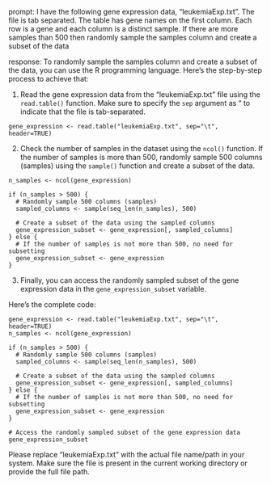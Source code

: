 prompt:
I have the following gene expression data, "leukemiaExp.txt". The file is tab separated. The table has gene names on the first column. Each row is a gene and each column is a distinct sample.  If there are more samples than 500 then randomly sample the samples column and create a subset of the data

response:
To randomly sample the samples column and create a subset of the data, you can use the R programming language. Here's the step-by-step process to achieve that:

1. Read the gene expression data from the "leukemiaExp.txt" file using the `read.table()` function. Make sure to specify the `sep` argument as "\t" to indicate that the file is tab-separated.

```
gene_expression <- read.table("leukemiaExp.txt", sep="\t", header=TRUE)
```

2. Check the number of samples in the dataset using the `ncol()` function. If the number of samples is more than 500, randomly sample 500 columns (samples) using the `sample()` function and create a subset of the data.

```
n_samples <- ncol(gene_expression)

if (n_samples > 500) {
  # Randomly sample 500 columns (samples)
  sampled_columns <- sample(seq_len(n_samples), 500)
  
  # Create a subset of the data using the sampled columns
  gene_expression_subset <- gene_expression[, sampled_columns]
} else {
  # If the number of samples is not more than 500, no need for subsetting
  gene_expression_subset <- gene_expression
}
```

3. Finally, you can access the randomly sampled subset of the gene expression data in the `gene_expression_subset` variable.

Here's the complete code:

```
gene_expression <- read.table("leukemiaExp.txt", sep="\t", header=TRUE)
n_samples <- ncol(gene_expression)

if (n_samples > 500) {
  # Randomly sample 500 columns (samples)
  sampled_columns <- sample(seq_len(n_samples), 500)
  
  # Create a subset of the data using the sampled columns
  gene_expression_subset <- gene_expression[, sampled_columns]
} else {
  # If the number of samples is not more than 500, no need for subsetting
  gene_expression_subset <- gene_expression
}

# Access the randomly sampled subset of the gene expression data
gene_expression_subset
```

Please replace "leukemiaExp.txt" with the actual file name/path in your system. Make sure the file is present in the current working directory or provide the full file path.
